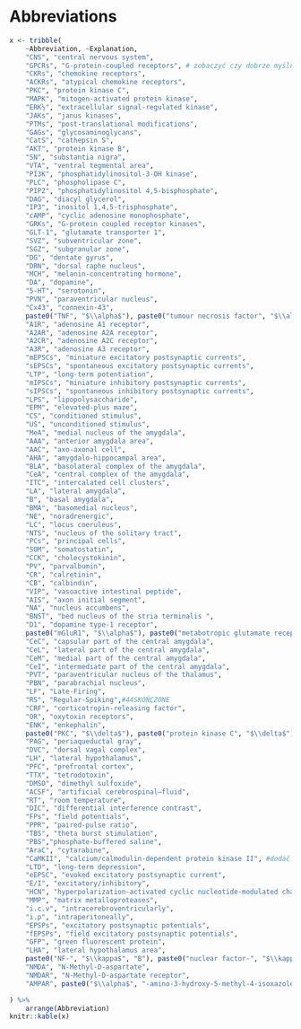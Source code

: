# Abbreviations {- .unlisted .unnumbered}

<!-- \renewcommand{\nompreamble}{\vspace{0.25in}} -->
<!-- \makenomenclature -->
<!-- \renewcommand{\nomname}{LIST OF ABBREVIATIONS} -->


<!-- \item[ACSF] artificial cerebrospinal fluid -->
<!-- \item[AMPA] alpha-amino-3-hydroxy-5- methyl-4-isoxazilepropionate  -->
<!-- \item [BLA] basolateral nucleus of the amygdala -->
<!-- \item [CeA] central nucleus of the amygdala -->
<!-- \item [CNS] central nervous system  -->
<!-- \item [DIC] differential interference contrast -->
<!-- \item [GPCR] G-protein-coupled receptor -->
<!-- \item [ICM] intercalated cell masses  -->
<!-- \item [LHA] lateral hypothalamus area -->
<!-- \item [mEPSC] miniature excibitory post-synaptic currents -->
<!-- \item [mIPSC] miniature inhibitory post-synaptic currents -->
<!-- \item [NDS] normal donkey serum -->
<!-- \item [NMDA] N-methyl-aspartate  -->
<!-- \item [NTS] nucleus of the solitary tract -->
<!-- \item [PVN] paraventricular nucleus  -->
<!-- \item [sEPSC] spontaneous excibitory post-synaptic currents -->
<!-- \item [sIPSC] spontaneous inhibitory post-synaptic currents -->




```r

x <- tribble(
    ~Abbreviation, ~Explanation,
    "CNS", "central nervous system",
    "GPCRs", "G-protein-coupled receptors", # zobaczyć czy dobrze myślniki 
    "CKRs", "chemokine receptors",
    "ACKRs", "atypical chemokine receptors",
    "PKC", "protein kinase C",
    "MAPK", "mitogen-activated protein kinase", 
    "ERK½", "extracellular signal-regulated kinase",
    "JAKs", "janus kinases", 
    "PTMs", "post-translational modifications",
    "GAGs", "glycosaminoglycans",
    "CatS", "cathepsin S",
    "AKT", "protein kinase B",
    "SN", "substantia nigra",
    "VTA", "ventral tegmental area",
    "PI3K", "phosphatidylinositol-3-OH kinase",
    "PLC", "phospholipase C", 
    "PIP2", "phosphatidylinositol 4,5-bisphosphate",
    "DAG", "diacyl glycerol",
    "IP3", "inositol 1,4,5-trisphosphate",
    "cAMP", "cyclic adenosine monophosphate",
    "GRKs", "G-protein coupled receptor kinases",
    "GLT-1", "glutamate transporter 1", 
    "SVZ", "subventricular zone",
    "SGZ", "subgranular zone",
    "DG", "dentate gyrus",
    "DRN", "dorsal raphe nucleus",
    "MCH", "melanin-concentrating hormone",
    "DA", "dopamine",
    "5-HT", "serotonin",
    "PVN", "paraventricular nucleus",
    "Cx43", "connexin-43",
    paste0("TNF", "$\\alpha$"), paste0("tumour necrosis factor", "$\\alpha$"),
    "A1R", "adenosine A1 receptor",
    "A2AR", "adenosine A2A receptor", 
    "A2CR", "adenosine A2C receptor",
    "A3R", "adenosine A3 receptor",
    "mEPSCs", "miniature excitatory postsynaptic currents",
    "sEPSCs", "spontaneous excitatory postsynaptic currents",
    "LTP", "long-term potentiation",
    "mIPSCs", "miniature inhibitory postsynaptic currents",
    "sIPSCs", "spontaneous inhibitory postsynaptic currents",
    "LPS", "lipopolysaccharide",
    "EPM", "elevated-plus maze",
    "CS", "conditioned stimulus",
    "US", "unconditioned stimulus",
    "MeA", "medial nucleus of the amygdala",
    "AAA", "anterior amygdala area",
    "AAC", "axo-axonal cell",
    "AHA", "amygdalo-hippocampal area",
    "BLA", "basolateral complex of the amygdala",
    "CeA", "central complex of the amygdala",
    "ITC", "intercalated cell clusters",
    "LA", "lateral amygdala",
    "B", "basal amygdala",
    "BMA", "basomedial nucleus",
    "NE", "noradrenergic",
    "LC", "locus coeruleus",
    "NTS", "nucleus of the solitary tract",
    "PCs", "principal cells", 
    "SOM", "somatostatin",
    "CCK", "cholecystokinin",
    "PV", "parvalbumin",
    "CR", "calretinin",
    "CB", "calbindin",
    "VIP", "vasoactive intestinal peptide",
    "AIS", "axon initial segment",
    "NA", "nucleus accumbens",
    "BNST", "bed nucleus of the stria terminalis ",
    "D1", "dopamine type-1 receptor",
    paste0("mGluR1", "$\\alpha$"), paste0("metabotropic glutamate receptors 1", "$\\alpha$"),
    "CeC", "capsular part of the central amygdala",
    "CeL", "lateral part of the central amygdala",
    "CeM", "medial part of the central amygdala",
    "CeI", "intermediate part of the central amygdala",
    "PVT", "paraventricular nucleus of the thalamus",
    "PBN", "parabrachial nucleus",
    "LF", "Late-Firing",
    "RS", "Regular-Spiking",#44SKOŃCZONE
    "CRF", "corticotropin-releasing factor",
    "OR", "oxytoxin receptors",
    "ENK", "enkephalin", 
    paste0("PKC", "$\\delta$"), paste0("protein kinase C", "$\\delta$"),
    "PAG", "periaqueductal gray",
    "DVC", "dorsal vagal complex",
    "LH", "lateral hypothalamus",
    "PFC", "prefrontal cortex",
    "TTX", "tetrodotoxin",
    "DMSO", "dimethyl sulfoxide",
    "ACSF", "artificial cerebrospinal–fluid",
    "RT", "room temperature",
    "DIC", "differential interference contrast",
    "FPs", "field potentials",
    "PPR", "paired-pulse ratio",
    "TBS", "theta burst stimulation",
    "PBS","phosphate-buffered saline",
    "AraC", "cytarabine",
    "CaMKII", "calcium/calmodulin-dependent protein kinase II", #dodać we właściwym miejscu
    "LTD", "long-term depression",
    "eEPSC", "evoked excitatory postsynaptic current",
    "E/I", "excitatory/inhibitory",
    "HCN", "hyperpolarization-activated cyclic nucleotide-modulated channel",
    "MMP", "matrix metalloproteases",
    "i.c.v", "intracerebroventricularly",
    "i.p", "intraperitoneally",
    "EPSPs", "excitatory postsynaptic potentials",
    "fEPSPs", "field excitatory postsynaptic potentials",
    "GFP", "green fluorescent protein",
    "LHA", "lateral hypothalamus area",
    paste0("NF-", "$\\kappa$", "B"), paste0("nuclear factor-", "$\\kappa$", "B"),
    "NMDA", "N-Methyl-D-aspartate",
    "NMDAR", "N-Methyl-D-aspartate receptor",
    "AMPAR", paste0("$\\alpha$", "-amino-3-hydroxy-5-methyl-4-isoxazolepropionic acid receptor")

) %>%
    arrange(Abbreviation)
knitr::kable(x)

```

<!-- "AHP", "afterhyperpolarization",
    "mPFC", "medial part of prefrontal cortex",
    "MGN", "the medial geniculate nucleus",
    "AC", "the auditory cortex",
    "STATs", "signal transducers and activators of transcription",

    "ECM", "extracellular matrix",
    "GIRK", "inward rectifier potassium currents",
    "AVP", "arginine–vasopressin",
    "DRG", "dorsal horn of the spinal cord",
    "SLMVs", "synaptic-like microvesicles",
    "VGLUTs", "vesicular glutamate transporters", -->
    
\newpage 

\mainmatter